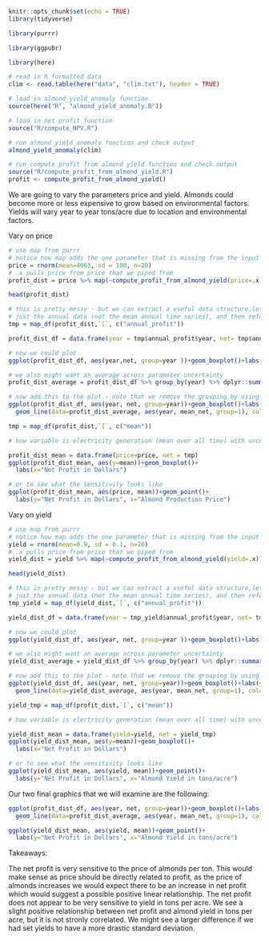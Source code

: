 ```r
knitr::opts_chunk$set(echo = TRUE)
library(tidyverse)

library(purrr)

library(ggpubr)

library(here)
```

```r
# read in R formatted data
clim <- read.table(here("data", "clim.txt"), header = TRUE)

# load in almond_yield_anomaly function
source(here("R", "almond_yield_anomaly.R"))

# load in net profit function
source("R/compute_NPV.R")

# run almond_yield_anomaly function and check output
almond_yield_anomaly(clim)

# run compute profit from almond yield function and check output
source("R/compute_profit_from_almond_yield.R")
profit <- compute_profit_from_almond_yield()
```

We are going to vary the parameters price and yield. Almonds could become more or less expensive to grow based on environmental factors. Yields will vary year to year tons/acre due to location and environmental factors.

Vary on price
```r
# use map from purrr
# notice how map adds the one parameter that is missing from the input list
price = rnorm(mean=4063, sd = 100, n=20)
# .x pulls price from price that we piped from
profit_dist = price %>% map(~compute_profit_from_almond_yield(price=.x))

head(profit_dist)

# this is pretty messy - but we can extract a useful data structure,lets say we want 
# just the annual data (not the mean annual time series), and then reformat as a data frame with nice column names
tmp = map_df(profit_dist,`[`, c("annual_profit")) 

profit_dist_df = data.frame(year = tmp$annual_profit$year, net= tmp$annual_profit$net)

# now we could plot
ggplot(profit_dist_df, aes(year,net, group=year ))+geom_boxplot()+labs(y="Net Profit in dollars")

# we also might want an average across parameter uncertainty
profit_dist_average = profit_dist_df %>% group_by(year) %>% dplyr::summarize(mean_net=mean(net))

# now add this to the plot - note that we remove the grouping by using group=1
ggplot(profit_dist_df, aes(year, net, group=year))+geom_boxplot()+labs(y= "Net Profit in dollars")+
  geom_line(data=profit_dist_average, aes(year, mean_net, group=1), col="orange")

tmp = map_df(profit_dist,`[`, c("mean")) 

# how variable is electricity generation (mean over all time) with uncertainty in solar efficiency

profit_dist_mean = data.frame(price=price, net = tmp)
ggplot(profit_dist_mean, aes(y=mean))+geom_boxplot()+
  labs(x="Net Profit in Dollars")

# or to see what the sensitivity looks like
ggplot(profit_dist_mean, aes(price, mean))+geom_point()+
  labs(y="Net Profit in Dollars", x="Almond Production Price")
```

Vary on yield

```r
# use map from purrr
# notice how map adds the one parameter that is missing from the input list
yield = rnorm(mean=0.9, sd = 0.1, n=20)
# .x pulls price from price that we piped from
yield_dist = yield %>% map(~compute_profit_from_almond_yield(yield=.x))

head(yield_dist)

# this is pretty messy - but we can extract a useful data structure,lets say we want 
# just the annual data (not the mean annual time series), and then reformat as a data frame with nice column names
tmp_yield = map_df(yield_dist,`[`, c("annual_profit")) 

yield_dist_df = data.frame(year = tmp_yield$annual_profit$year, net= tmp_yield$annual_profit$net)

# now we could plot
ggplot(yield_dist_df, aes(year, net, group=year ))+geom_boxplot()+labs(y="Net Profit in dollars")

# we also might want an average across parameter uncertainty
yield_dist_average = yield_dist_df %>% group_by(year) %>% dplyr::summarize(mean_net=mean(net))

# now add this to the plot - note that we remove the grouping by using group=1
ggplot(yield_dist_df, aes(year, net, group=year))+geom_boxplot()+labs(y= "Net Profit in dollars")+
  geom_line(data=yield_dist_average, aes(year, mean_net, group=1), col="orange")

yield_tmp = map_df(profit_dist,`[`, c("mean")) 

# how variable is electricity generation (mean over all time) with uncertainty in solar efficiency

yield_dist_mean = data.frame(yield=yield, net = yield_tmp)
ggplot(yield_dist_mean, aes(y=mean))+geom_boxplot()+
  labs(x="Net Profit in Dollars")

# or to see what the sensitivity looks like
ggplot(yield_dist_mean, aes(yield, mean))+geom_point()+
  labs(y="Net Profit in Dollars", x="Almond Yield in tons/acre")
```

Our two final graphics that we will examine are the following:

```r
ggplot(profit_dist_df, aes(year, net, group=year))+geom_boxplot()+labs(y= "Net Profit in dollars")+
  geom_line(data=profit_dist_average, aes(year, mean_net, group=1), col="orange")
```

```r
ggplot(yield_dist_mean, aes(yield, mean))+geom_point()+
  labs(y="Net Profit in Dollars", x="Almond Yield in tons/acre")
```

Takeaways:

The net profit is very sensitive to the price of almonds per ton. This would make sense as price should be directly related to profit, as the price of almonds increases we would expect there to be an increase in net profit which would suggest a possible positive linear relationship. The net profit does not appear to be very sensitive to yield in tons per acre. We see a slight positive relationship between net profit and almond yield in tons per acre, but it is not stronly correlated. We might see a larger difference if we had set yields to have a more drastic standard deviation.